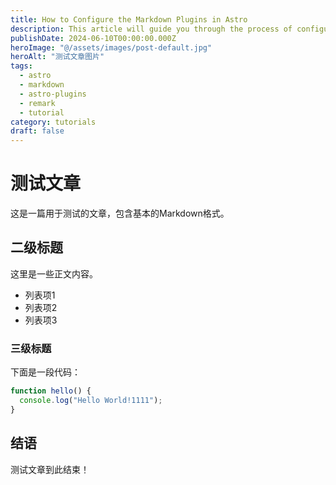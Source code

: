 ```yaml
---
title: How to Configure the Markdown Plugins in Astro
description: This article will guide you through the process of configuring the markdown plugins in Astro.
publishDate: 2024-06-10T00:00:00.000Z
heroImage: "@/assets/images/post-default.jpg"
heroAlt: "测试文章图片"
tags:
  - astro
  - markdown
  - astro-plugins
  - remark
  - tutorial
category: tutorials
draft: false
---
```


# 测试文章

这是一篇用于测试的文章，包含基本的Markdown格式。

## 二级标题

这里是一些正文内容。

- 列表项1
- 列表项2
- 列表项3

### 三级标题

下面是一段代码：

```js
function hello() {
  console.log("Hello World!1111");
}
```

## 结语

测试文章到此结束！

